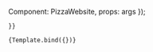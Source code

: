 
<Meta 
  title="Website/Pizza Website" 
  component={PizzaWebsite} 
/>

  Component: PizzaWebsite,
  props: args
});

<Canvas>
  <Story
    name='Pizza Website'
    args={{
      
    }}
  >
    {Template.bind({})}
  </Story>
</Canvas>

